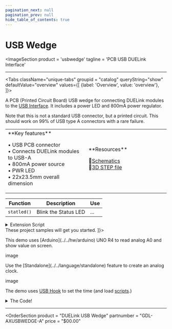 ```yaml
---
pagination_next: null
pagination_prev: null
hide_table_of_contents: true
---
```



# USB Wedge

<ImageSection
    product = 'usbwedge'
    tagline = 'PCB USB DUELink Interface'
></ImageSection>

---

<Tabs className="unique-tabs" groupid = "catalog" queryString="show" defaultValue="overview"
  values={[
    {label: 'Overview', value: 'overview'},
  ]}>

<TabItem value="overview">

A PCB (Printed Circuit Board) USB wedge for connecting DUELink modules to the [USB Interface](../../interface/usb). It includes a power LED and 800mA power regulator.

Note that this is not a standard USB connector, but a printed circuit. This should work on 99% of USB type A connectors with a rare failure.

<table><td width='50%'>
**Key features**

• USB PCB connector<br/>
• Connects DUELink modules to USB-A<br/>
• 800mA power source<br/>
• PWR LED<br/>
• 22x23.5mm overall dimension<br/>

</td><td width='50%'>
**Resources**

📄[Schematics](pathname:///sch/gdl-axusbwedge-a.pdf)<br/>
🔩[3D STEP file](pathname:///3d/gdl-axusbwedge-a.step)<br/>


</td></table>

</TabItem>

<TabItem value="extensions">


| Function | Description          | Use |
| -------- | -------------------- | --- |
| `statled()`  | Blink the Status LED | ... |

<details>
  <summary>Extension Script</summary>

```py
Python Code Sample
```

</details>
</TabItem>

<TabItem value="projects">
These project samples will get you started.
<Tabs queryString="proj" defaultValue="arduino"
  values={[
    {label: 'Arduino', value: 'arduino'},
    {label: 'Standalone', value: 'standalone'},

]}>

<TabItem value="arduino">
 This demo uses [Arduino](../../hw/arduino) UNO R4 to read analog A0 and show value on screen.

image

</TabItem>

<TabItem value="standalone">
Use the [Standalone](../../language/standalone) feature to create an analog clock.

image

The demo uses [USB Hook](../adapter/usb-hook) to set the time (and load [scripts](../../engine/scripting).)

<details>
  <summary>The Code!</summary>

```py
Python Code
```

</details>
</TabItem>

</Tabs>

</TabItem>

</Tabs>

---

<OrderSection
    product = "DUELink USB Wedge"
    partnumber = "GDL-AXUSBWEDGE-A"
    price = "$00.00"
></OrderSection>
